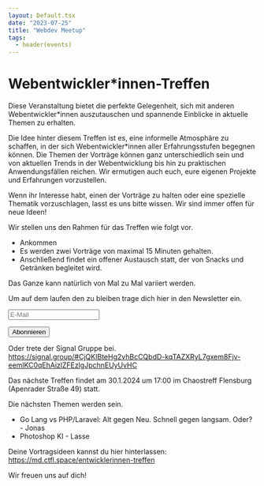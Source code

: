 ```yaml
---
layout: Default.tsx
date: "2023-07-25"
title: "Webdev Meetup"
tags:
  - header(events)
---
```


Webentwickler*innen-Treffen
===

Diese Veranstaltung bietet die perfekte Gelegenheit, sich mit anderen Webentwickler*innen auszutauschen und spannende Einblicke in aktuelle Themen zu erhalten.

Die Idee hinter diesem Treffen ist es, eine informelle Atmosphäre zu schaffen, in der sich Webentwickler*innen aller Erfahrungsstufen begegnen können. Die Themen der Vorträge können ganz unterschiedlich sein und von aktuellen Trends in der Webentwicklung bis hin zu praktischen Anwendungsfällen reichen. Wir ermutigen auch euch, eure eigenen Projekte und Erfahrungen vorzustellen.

Wenn ihr Interesse habt, einen der Vorträge zu halten oder eine spezielle Thematik vorzuschlagen, lasst es uns bitte wissen. Wir sind immer offen für neue Ideen!

Wir stellen uns den Rahmen für das Treffen wie folgt vor.
- Ankommen
- Es werden zwei Vorträge von maximal 15 Minuten gehalten.
- Anschließend findet ein offener Austausch statt, der von Snacks und Getränken begleitet wird.

Das Ganze kann natürlich von Mal zu Mal variiert werden.

Um auf dem laufen den zu bleiben trage dich hier in den Newsletter ein.

<form method="post" action="https://newsletter.chaostreff-flensburg.de/subscription/form" class="my-4">
    <div>
        <input type="hidden" name="nonce" />
        <input id="e201c" type="hidden" name="l" value="e201c7e8-22a1-40ee-be26-2e3b58218596" />
        <p><input class="border p-2" type="email" name="email" required placeholder="E-Mail" /></p>
        <p><input type="submit" value="Abonnieren" class="btn btn-outline-dark btn-shadow m-2" /></p>
    </div>
</form>

Oder trete der Signal Gruppe bei.
https://signal.group/#CjQKIBteHg2vhBcCQbdD-kqTAZXRyL7gxem8Fjv-eemlKC0qEhAizlZFEzlgJpchnEUyUvHC

Das nächste Treffen findet am 30.1.2024 um 17:00 im Chaostreff Flensburg (Apenrader Straße 49) statt.

Die nächsten Themen werden sein.

- Go Lang vs PHP/Laravel: Alt gegen Neu. Schnell gegen langsam. Oder? - Jonas
- Photoshop KI - Lasse

Deine Vortragsideen kannst du hier hinterlassen: https://md.ctfl.space/entwicklerinnen-treffen

Wir freuen uns auf dich!
